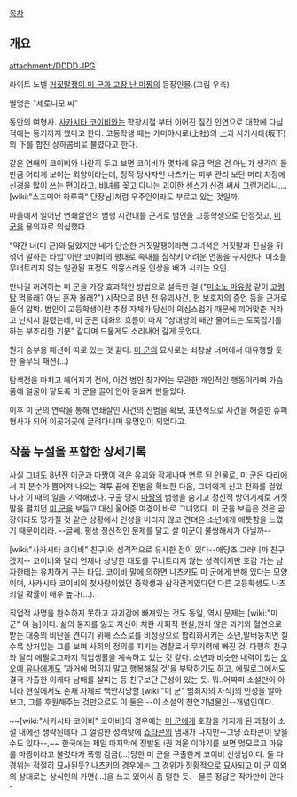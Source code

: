 [[목차]]

== 개요 ==
attachment:/DDDD.JPG

라이트 노벨 [[거짓말쟁이 미 군과 고장 난 마짱]]의 등장인물.(그림 우측) 

별명은 "제로니모 씨"

동안의 여형사. [[사카시타 코이비]]와는 학창시절 부터 이어진 질긴 인연으로 대학에 다닐적에는 동거까지 했다고 한다. 고등학생 때는 카미야시로(上社)의 上과 사카시타(坂下)의 下를 합친 상하콤비로 불렸다고 한다.

같은 연배의 코이비와 나란히 두고 보면 코이비가 몇차례 유급 먹은 건 아닌가 생각이 들 만큼 어리게 보이는 외양이라는데, 정작 당사자인 나츠키는 피부 관리 보단 머리 치장에 신경을 많이 쓰는 편이라고. 비녀를 꽂고 다니는 괴이한 센스가 신경 써서 그런거라니…. [wiki:"스즈미야 하루히" 단장님]처럼 우주인이라도 부르고 있는 것일까.

마을에서 일어난 연쇄살인의 범행 시간대를 근거로 범인을 고등학생으로 단정짓고, [[미 군]]을 용의자로 의심했다. 

"약간 너(미 군)와 닮았지만 네가 단순한 거짓말쟁이라면 그녀석은 거짓말과 진실을 뒤섞어 말하는 타입"이란 코이비의 평대로 속내를 짐작키 어려운 언동을 구사한다. 미소를 무너트리지 않는 일관된 표정도 의뭉스러운 인상을 배가 시키는 요인.

만나길 꺼려하는 미 군을 가장 효과적인 방법으로 설득한 걸 ("[[미소노 마유]]랑 같이 [[코렁탕]] 먹을래? 아님 혼자 올래?") 시작으로 8년 전 유괴사건, 현 보호자의 증언 등을 근거로 들어 압박. 범인이 고등학생이란 추정 자체가 당신이 의심스럽기 때문에 끼어맞춘 거라고 넌지시 알렸는데, 미 군은 대화의 흐름이 마치 "상대방의 패만 줄어드는 도둑잡기를 하는 부조리한 기분" 같다며 드물게도 소리내어 길게 웃었다. 

뭔가 승부용 패션이 따로 있는 것 같다. [[미 군]]의 묘사로는 쇠창살 너머에서 대유행할 듯한 줄무늬 패션(...)

탐색전을 마치고 헤어지기 전에, 이건 범인 찾기와는 무관한 개인적인 행동이라며 가슴 품에 얼굴이 닿도록 미 군을 끌어 안아 동요케 만들었다.

이후 미 군의 연락을 통해 연쇄살인 사건의 진범을 확보, 표면적으로 사건을 해결한 슈퍼 형사가 되어 이곳저곳에 끌려다니며 유명인이 되었다고.

== 작품 누설을 포함한 상세기록 ==

사실 그녀도 8년전 미군과 마짱이 겪은 유괴와 작게나마 연루 된 인물로, 미 군은 다리에서 피 분수가 뿜어져 나오는 격투 끝에 진범을 확보한 다음, 그녀에게 신고 전화를 걸었다가 이 때의 일을 기억해냈다. 구출 당시 [[마짱]]의 범행을 숨기고 정신적 방어기제로 거짓말을 펼치던 [[미 군]]을 보듬고 대신 울어준 여경이 바로 그녀였다.
미 군을 보듬은 것은 곧장이라도 망가질 것 같은 상황에서 인성을 버리지 않고 견뎌온 소년에게 애틋함을 느꼈기 때문이리라. --글쎄. 평생 정신적인 문제를 달고 살 미군이 불쌍해서가 아닐까--

[wiki:"사카시타 코이비" 친구]와 성격적으로 유사한 점이 있다--애당초 그러니까 친구겠지--
코이비와 달리 언제나 상냥한 태도를 무너트리지 않는 성격이지만 호감 가는 남자한테는 유치하게 구는 타입. 코이비 말에 의하면 나츠키도 미 군에게 반해 있다는 모양이며, 사카시타 코이비의 첫사랑이었던 중학생과 삼각관계였다던 다른 고등학생도 나츠키일 확률이 매우 높다(...).

직업적 사명을 완수하지 못하고 자괴감에 빠져있는 것도 동일, 역시 문제는 [wiki:"미 군" 이 놈]이다. 삶의 둥지를 잃고 자신이 처한 사회적 현실,원치 않은 과거와 혈연으로 받는 대중의 비난을 견디기 위해 스스로를 비정상으로 합리화시키는 소년,발버둥치면 칠수록 상처입는 그를 보며 사회의 정의를 지키는 경찰로서 무기력에 빠진 것. 다행히 친구와 달리 에필로그까지 직업생활을 계속하고 있는 것 같다.
소년과 비슷한 내력이 있는 [[오오에 유나]]에게도 '과거에 먹히지 말고 행복해질 것'을 부탁하기도 하고, 에필로그에서도 결국 가출한 이케다 남매를 살피는 등 친구보단 근성이 있는 듯.
뭐..어짜피 소설만이 아니라 현실에서도 존재 자체로 백안시당할 [wiki:"미 군" 범죄자의 자식]의 인성을 알아보고, 그를 후원해주는 것만으로도 이 둘은 --이 소설의 천연기념물인--개념인이다.

~~[wiki:"사카시타 코이비" 코이비]의 경우에는 [[미 군]]에게 호감을 가지게 된 과정이 소설 내에선 생략된데다 그 껄렁한 성격탓에 [[쇼타콘]]의 냄새가 나지만--그냥 쇼타콘이 맞을 수도 있다--,~~ 한국에는 제일 마지막에 정발된 i권 겨울 이야기를 보면 멋모르고 마유를 마짱이라고 불렀다가 폭행 감금(...)당한 미 군을 구출한게 코이비 선생님이다. 둘 다 경위는 적절히 묘사된듯? 나츠키의 경우에는 그 경위가 정황적으로 묘사되고 미 군 이외의 상대로는 상식인의 가면(...)을 쓰고 있어서 좀 덜한 듯.--물론 정답은 작가만이 안다--

